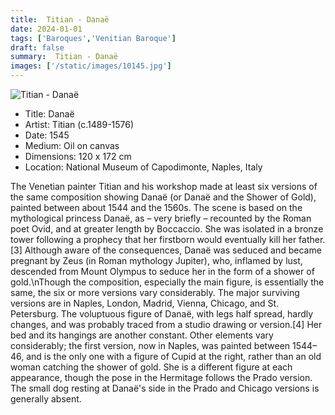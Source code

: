 ```yaml
---
title:  Titian - Danaë
date: 2024-01-01
tags: ['Baroques','Venitian Baroque']
draft: false
summary:  Titian - Danaë
images: ['/static/images/10145.jpg']
---
```


![ Titian - Danaë](/static/images/10145.jpg)

* Title: Danaë
* Artist:  Titian (c.1489-1576)
* Date: 1545
* Medium: Oil on canvas
* Dimensions: 120 x 172 cm
* Location: National Museum of Capodimonte, Naples, Italy

The Venetian painter Titian and his workshop made at least six versions of the same composition showing Danaë (or Danaë and the Shower of Gold), painted between about 1544 and the 1560s. The scene is based on the mythological princess Danaë, as – very briefly – recounted by the Roman poet Ovid, and at greater length by Boccaccio. She was isolated in a bronze tower following a prophecy that her firstborn would eventually kill her father.[3] Although aware of the consequences, Danaë was seduced and became pregnant by Zeus (in Roman mythology Jupiter), who, inflamed by lust, descended from Mount Olympus to seduce her in the form of a shower of gold.\nThough the composition, especially the main figure, is essentially the same, the six or more versions vary considerably. The major surviving versions are in Naples, London, Madrid, Vienna, Chicago, and St. Petersburg. The voluptuous figure of Danaë, with legs half spread, hardly changes, and was probably traced from a studio drawing or version.[4] Her bed and its hangings are another constant. Other elements vary considerably; the first version, now in Naples, was painted between 1544–46, and is the only one with a figure of Cupid at the right, rather than an old woman catching the shower of gold. She is a different figure at each appearance, though the pose in the Hermitage follows the Prado version. The small dog resting at Danaë's side in the Prado and Chicago versions is generally absent.
